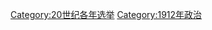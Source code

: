 {{Commonscat|Elections in 1912}}

[[Category:20世纪各年选举|Category:20世纪各年选举]]
[[Category:1912年政治|Category:1912年政治]]